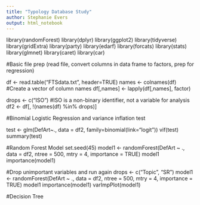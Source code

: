 ```yaml
---
title: "Typology Database Study"
author: Stephanie Evers
output: html_notebook
---
```


library(randomForest)
library(dplyr)
library(ggplot2)
library(tidyverse)
library(gridExtra)
library(party)
library(edarf)
library(forcats)
library(stats)
library(glmnet)
library(caret)
library(car)

#Basic file prep (read file, convert columns in data frame to factors, prep for regression)

df <- read.table("FTSdata.txt", header=TRUE)
names <- colnames(df) #Create a vector of column names
df[,names] <- lapply(df[,names], factor)

drops <- c("ISO") #ISO is a non-binary identifier, not a variable for analysis
df2 <- df[, !(names(df) %in% drops)] 

#Binomial Logistic Regression and variance inflation test

test <- glm(DefArt~., data = df2, family=binomial(link="logit"))
vif(test)
summary(test)

#Random Forest Model
set.seed(45)
model1 <- randomForest(DefArt ~ ., data = df2, ntree = 500, mtry = 4, importance = TRUE)
model1
importance(model1)


#Drop unimportant variables and run again
drops <- c("Topic", "SR")
model1 <- randomForest(DefArt ~ ., data = df2, ntree = 500, mtry = 4, importance = TRUE)
model1
importance(model1)
varImpPlot(model1)

#Decision Tree




